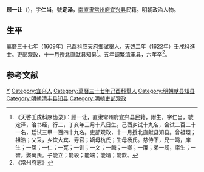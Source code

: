 '''顾一让'''（{{bd|？||1626年||}}），字'''仁当'''，號'''定泽'''，[[南直隶|南直隶]][[常州府|常州府]][[宜兴县|宜兴县]]民籍。明朝政治人物。

==生平==
[[萬曆|萬曆]]三十七年（1609年）己酉科应天府鄉試舉人，[[天啓|天啓]]二年（1622年）壬戌科進士。吏部观政，十一月授北直[[献县|献县]]知县<ref>《天啓壬戌科序齿录》：顾一让，直隶常州府宜兴县民籍，附生，字仁当，號定泽，治书经，行二，丁亥年三月十八日生。己酉乡试十九名，会试二百二十一名，廷试三甲一百四十九名。吏部观政，十一月授北直献县知县。曾祖環；祖浩；父采，乡饮大宾、寿官；嫡母杭氏；生母杨氏。慈侍下，兄一鸣，庠生；一凤；一仁；一宪；一训；一文；一麟；一卿；一廉；弟一訒，庠生；一智。娶萬氏。子能立；能毅；能端；能靖；能歆。</ref>。五年调繁[[清丰县|清丰县]]，六年卒<ref>《常州府志》</ref>。

==参考文献==
{{reflist}}

{{天啓二年壬戌科殿試金榜}}

{{Authority control}}

{{DEFAULTSORT:}}
[[Category:顾姓|Y]]
[[Category:宜兴人|Category:宜兴人]]
[[Category:萬曆三十七年己酉科舉人|Category:萬曆三十七年己酉科舉人]]
[[Category:明朝献县知县|Category:明朝献县知县]]
[[Category:明朝清丰县知县|Category:明朝清丰县知县]]
[[Category:明朝吏部观政|Category:明朝吏部观政]]


{{明朝官员小作品}}